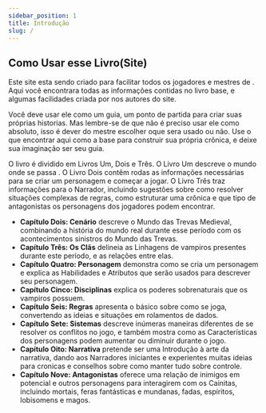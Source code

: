 ```yaml
---
sidebar_position: 1
title: Introdução
slug: /
---
```


## Como Usar esse Livro(Site)

Este site esta sendo criado para facilitar todos os jogadores e mestres de <Titulo />.
Aqui você encontrara todas as informações contidas no livro base, e algumas facilidades criada por nos autores do site.

Você deve usar ele como um guia, um ponto de partida para criar suas próprias historias.
Mas lembre-se de que não é preciso usar ele como absoluto, isso é dever do mestre escolher oque sera usado ou não.
Use o que encontrar aqui como a base para construir sua própria crônica, e deixe sua imaginação ser seu guia.

O livro é dividido em Livros Um, Dois e Três. O Livro Um
descreve o mundo onde se passa <Titulo />. O Livro Dois contêm rodas as informações necessárias
para se criar um personagem e começar a jogar. O Livro Três
traz informações para o Narrador, incluindo sugestões sobre
como resolver situações complexas de regras, como estruturar
uma crônica e que tipo de antagonistas os personagens dos
jogadores podem encontrar.

- **Capítulo Dois: Cenário** descreve o Mundo das Trevas
  Medieval, combinando a história do mundo real durante esse
  período com os acontecimentos sinistros do Mundo das Trevas.
- **Capítulo Três: Os Clãs** delineia as Linhagens de vampiros
  presentes durante este período, e as relações entre elas.
- **Capítulo Quatro: Personagem** demonstra como se cria
  um personagem e explica as Habilidades e Atributos que serão
  usados para descrever seu personagem.
- **Capítulo Cinco: Disciplinas** explica os poderes sobrenaturais que os vampiros possuem.
- **Capítulo Seis: Regras** apresenta o básico sobre como se joga,
  convertendo as ideias e situações em rolamentos de dados.
- **Capítulo Sete: Sistemas** descreve inúmeras maneiras diferentes de se
  resolver os conflitos no jogo, e também mostra como as Características dos personagens podem
  aumentar ou diminuir durante o jogo.
- **Capítulo Oito: Narrativa** pretende ser uma Introdução à arte da narrativa, dando aos Narradores iniciantes
  e experientes muitas ideias para cronicas e conselhos sobre como manter tudo sobre controle.
- **Capítulo Nove: Antagonistas** oferece uma relação de inimigos em potencial e outros
  personagens para interagirem com os Cainitas, incluindo mortais, feras fantásticas e mundanas, fadas, espíritos, lobisomens e magos.
